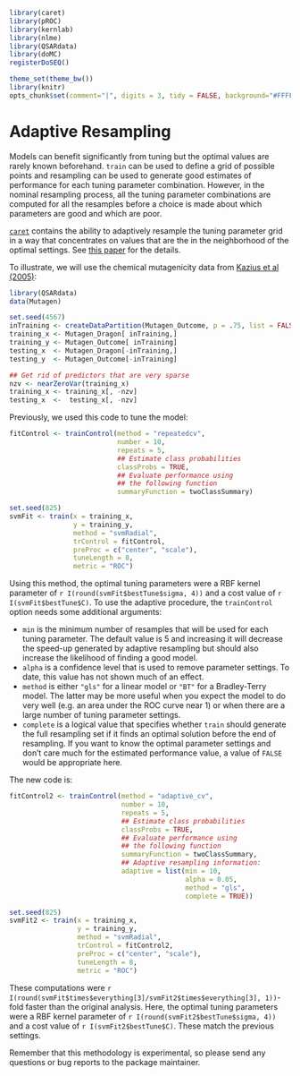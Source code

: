 ```r
library(caret)
library(pROC)
library(kernlab)
library(nlme)
library(QSARdata)
library(doMC)
registerDoSEQ()

theme_set(theme_bw())
library(knitr)
opts_chunk$set(comment="|", digits = 3, tidy = FALSE, background="#FFFF00")

```
# Adaptive Resampling

Models can benefit significantly from tuning but the optimal values are rarely known beforehand. `train` can be used to define a grid of possible points and resampling can be used to generate good estimates of performance for each tuning parameter combination. However, in the nominal resampling process, all the tuning parameter combinations are computed for all the resamples before a choice is made about which parameters are good and which are poor.

[`caret`](http://cran.r-project.org/web/packages/caret/index.html) contains the ability to adaptively resample the tuning parameter grid in a way that concentrates on values that are the in the neighborhood of the optimal settings. See [this paper](http://arxiv.org/abs/1405.6974) for the details.

To illustrate, we will use the chemical mutagenicity data from [Kazius et al (2005)](http://pubs.acs.org/doi/abs/10.1021/jm040835a):

```r
library(QSARdata)
data(Mutagen)

set.seed(4567)
inTraining <- createDataPartition(Mutagen_Outcome, p = .75, list = FALSE)
training_x <- Mutagen_Dragon[ inTraining,]
training_y <- Mutagen_Outcome[ inTraining]
testing_x  <- Mutagen_Dragon[-inTraining,]
testing_y  <- Mutagen_Outcome[-inTraining]

## Get rid of predictors that are very sparse
nzv <- nearZeroVar(training_x)
training_x <- training_x[, -nzv]
testing_x  <-  testing_x[, -nzv]
```

Previously, we used this code to tune the model:

```r
fitControl <- trainControl(method = "repeatedcv",
                           number = 10,
                           repeats = 5,
                           ## Estimate class probabilities
                           classProbs = TRUE,
                           ## Evaluate performance using 
                           ## the following function
                           summaryFunction = twoClassSummary)

set.seed(825)
svmFit <- train(x = training_x,
                y = training_y, 
                method = "svmRadial", 
                trControl = fitControl, 
                preProc = c("center", "scale"),
                tuneLength = 8,
                metric = "ROC")
```

Using this method, the optimal tuning parameters were a RBF kernel parameter of `r I(round(svmFit$bestTune$sigma, 4))` and a cost value of `r I(svmFit$bestTune$C)`. To use the adaptive procedure, the `trainControl` option needs some additional arguments:

 - `min` is the minimum number of resamples that will be used for each tuning parameter. The default value is 5 and increasing it will decrease the speed-up generated by adaptive resampling but should also increase the likelihood of finding a good model.
 - `alpha` is a confidence level that is used to remove parameter settings. To date, this value has not shown much of an effect.
 - `method` is either `"gls"` for a linear model or `"BT"` for a Bradley-Terry model. The latter may be more useful when you expect the model to do very well (e.g. an area under the ROC curve near 1) or when there are a large number of tuning parameter settings.
 - `complete` is a logical value that specifies whether `train` should generate the full resampling set if it finds an optimal solution before the end of resampling. If you want to know the optimal parameter settings and don't care much for the estimated performance value, a value of `FALSE` would be appropriate here.

The new code is:

```r
fitControl2 <- trainControl(method = "adaptive_cv",
                            number = 10,
                            repeats = 5,
                            ## Estimate class probabilities
                            classProbs = TRUE,
                            ## Evaluate performance using 
                            ## the following function
                            summaryFunction = twoClassSummary,
                            ## Adaptive resampling information:
                            adaptive = list(min = 10, 
                                            alpha = 0.05, 
                                            method = "gls",
                                            complete = TRUE))

set.seed(825)
svmFit2 <- train(x = training_x,
                 y = training_y,  
                 method = "svmRadial", 
                 trControl = fitControl2, 
                 preProc = c("center", "scale"),
                 tuneLength = 8,
                 metric = "ROC")
```

These computations were `r I(round(svmFit$times$everything[3]/svmFit2$times$everything[3], 1))`-fold faster than the original analysis. Here, the optimal tuning parameters were a RBF kernel parameter of `r I(round(svmFit2$bestTune$sigma, 4))` and a cost value of `r I(svmFit2$bestTune$C)`. These match the previous settings.

Remember that this methodology is experimental, so please send any questions or bug reports to the package maintainer.

